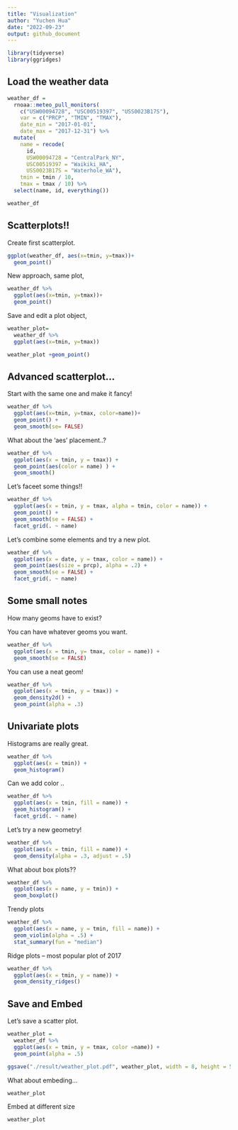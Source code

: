 ```yaml
---
title: "Visualization"
author: "Yuchen Hua"
date: "2022-09-23"
output: github_document
---
```


```r
library(tidyverse)
library(ggridges)
```

## Load the weather data

```r
weather_df = 
  rnoaa::meteo_pull_monitors(
    c("USW00094728", "USC00519397", "USS0023B17S"),
    var = c("PRCP", "TMIN", "TMAX"), 
    date_min = "2017-01-01",
    date_max = "2017-12-31") %>%
  mutate(
    name = recode(
      id, 
      USW00094728 = "CentralPark_NY", 
      USC00519397 = "Waikiki_HA",
      USS0023B17S = "Waterhole_WA"),
    tmin = tmin / 10,
    tmax = tmax / 10) %>%
  select(name, id, everything())

weather_df
```

## Scatterplots!!

Create first scatterplot.

```r
ggplot(weather_df, aes(x=tmin, y=tmax))+
  geom_point()
```

New approach, same plot,

```r
weather_df %>%
  ggplot(aes(x=tmin, y=tmax))+
  geom_point()
```

Save and edit a plot object,

```r
weather_plot=
  weather_df %>%
  ggplot(aes(x=tmin, y=tmax))

weather_plot +geom_point()
```

## Advanced scatterplot...

Start with the same one and make it fancy!

```r
weather_df %>%
  ggplot(aes(x=tmin, y=tmax, color=name))+
  geom_point() +
  geom_smooth(se= FALSE)
```

What about the 'aes' placement..?

```r
weather_df %>%
  ggplot(aes(x = tmin, y = tmax)) +
  geom_point(aes(color = name) ) +
  geom_smooth()
```

Let's faceet some things!!

```r
weather_df %>%
  ggplot(aes(x = tmin, y = tmax, alpha = tmin, color = name)) +
  geom_point() +
  geom_smooth(se = FALSE) +
  facet_grid(. ~ name)
```

Let's combine some elements and try a new plot.

```r
weather_df %>%
  ggplot(aes(x = date, y = tmax, color = name)) +
  geom_point(aes(size = prcp), alpha = .2) +
  geom_smooth(se = FALSE) +
  facet_grid(. ~ name)
```

 
## Some small notes

How many geoms have to exist?

You can have whatever geoms you want.

```r
weather_df %>%
  ggplot(aes(x = tmin, y= tmax, color = name)) +
  geom_smooth(se = FALSE)
```

You can use a neat geom!

```r
weather_df %>%
  ggplot(aes(x = tmin, y = tmax)) +
  geom_density2d() +
  geom_point(alpha = .3)
```

## Univariate plots

Histograms are really great. 

```r
weather_df %>%
  ggplot(aes(x = tmin)) + 
  geom_histogram()
```

Can we add color ..

```r
weather_df %>%
  ggplot(aes(x = tmin, fill = name)) +
  geom_histogram() +
  facet_grid(. ~ name)
```

Let's try a new geometry!

```r
weather_df %>%
  ggplot(aes(x = tmin, fill = name)) +
  geom_density(alpha = .3, adjust = .5)
```

What about box plots??

```r
weather_df %>%
  ggplot(aes(x = name, y = tmin)) +
  geom_boxplot()
```
    
Trendy plots 

```r
weather_df %>%
  ggplot(aes(x = name, y = tmin, fill = name)) +
  geom_violin(alpha = .5) +
  stat_summary(fun = "median")
```

Ridge plots -- most popular plot of 2017

```r
weather_df %>%
  ggplot(aes(x = tmin, y = name)) +
  geom_density_ridges()
```

## Save and Embed

Let's save a scatter plot.

```r
weather_plot =
  weather_df %>%
  ggplot(aes(x = tmin, y = tmax, color =name)) + 
  geom_point(alpha = .5)

ggsave("./result/weather_plot.pdf", weather_plot, width = 8, height = 5)
```

What about embeding... 

```r
weather_plot
```

Embed at different size

```r
weather_plot
```

